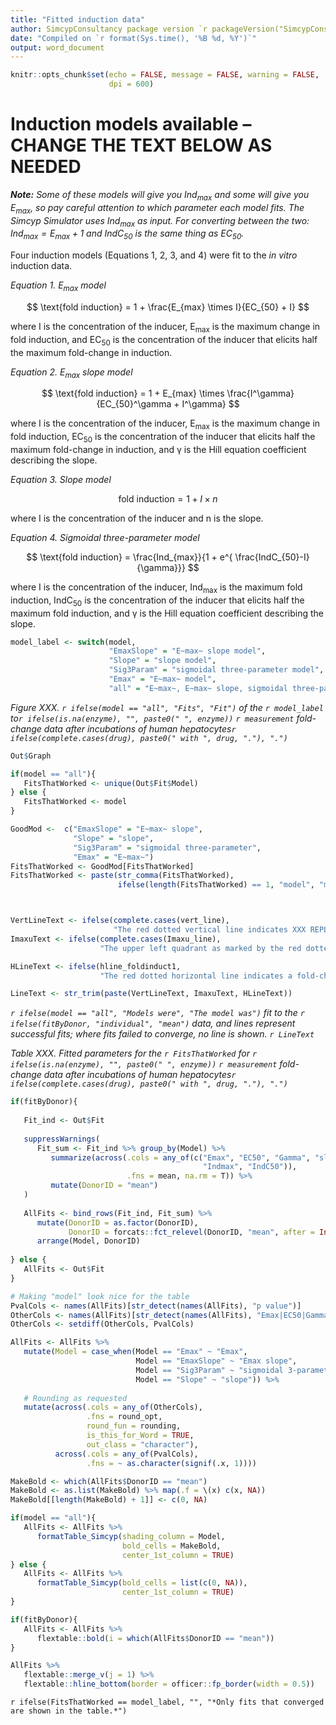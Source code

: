 ```yaml
---
title: "Fitted induction data"
author: SimcypConsultancy package version `r packageVersion("SimcypConsultancy")`
date: "Compiled on `r format(Sys.time(), '%B %d, %Y')`"
output: word_document
---
```


```r

knitr::opts_chunk$set(echo = FALSE, message = FALSE, warning = FALSE, 
                      dpi = 600)

```


# Induction models available -- CHANGE THE TEXT BELOW AS NEEDED

***Note:*** *Some of these models will give you Ind~max~ and some will give you E~max~, so pay careful attention to which parameter each model fits. The Simcyp Simulator uses Ind~max~ as input. For converting between the two: $Ind_{max} = E_{max} + 1$ and IndC~50~ is the same thing as EC~50~.*

Four induction models (Equations 1, 2, 3, and 4) were fit to the *in vitro* induction data. 

*Equation 1. E~max~ model* 

$$ \text{fold induction} = 1 + \frac{E_{max} \times I}{EC_{50} + I} $$ 

where I is the concentration of the inducer, E~max~ is the maximum change in fold induction, and EC~50~ is the concentration of the inducer that elicits half the maximum fold-change in induction. 

*Equation 2. E~max~ slope model* 

$$ \text{fold induction} = 1 + E_{max} \times \frac{I^\gamma}{EC_{50}^\gamma + I^\gamma} $$

where I is the concentration of the inducer, E~max~ is the maximum change in fold induction, EC~50~ is the concentration of the inducer that elicits half the maximum fold-change in induction, and &gamma; is the Hill equation coefficient describing the slope. 

*Equation 3. Slope model* 

$$ \text{fold induction} = 1 + I \times n $$

where I is the concentration of the inducer and n is the slope. 

*Equation 4. Sigmoidal three-parameter model* 

$$ \text{fold induction} = \frac{Ind_{max}}{1 + e^{ \frac{IndC_{50}-I}{\gamma}}} $$

where I is the concentration of the inducer, Ind~max~ is the maximum fold induction, IndC~50~ is the concentration of the inducer that elicits half the maximum fold induction, and &gamma; is the Hill equation coefficient describing the slope. 



```r

model_label <- switch(model, 
                      "EmaxSlope" = "E~max~ slope model", 
                      "Slope" = "slope model", 
                      "Sig3Param" = "sigmoidal three-parameter model", 
                      "Emax" = "E~max~ model", 
                      "all" = "E~max~, E~max~ slope, sigmoidal three-parameter, and slope models")


```


*Figure XXX. `r ifelse(model == "all", "Fits", "Fit")` of the `r model_label` to`r ifelse(is.na(enzyme), "", paste0(" ", enzyme))` `r measurement` fold-change data after incubations of human hepatocytes`r ifelse(complete.cases(drug), paste0(" with ", drug, "."), ".")`*

```r

Out$Graph

if(model == "all"){
   FitsThatWorked <- unique(Out$Fit$Model)    
} else {
   FitsThatWorked <- model
}

GoodMod <-  c("EmaxSlope" = "E~max~ slope", 
              "Slope" = "slope", 
              "Sig3Param" = "sigmoidal three-parameter", 
              "Emax" = "E~max~")
FitsThatWorked <- GoodMod[FitsThatWorked]
FitsThatWorked <- paste(str_comma(FitsThatWorked), 
                        ifelse(length(FitsThatWorked) == 1, "model", "models"))



VertLineText <- ifelse(complete.cases(vert_line), 
                       "The red dotted vertical line indicates XXX REPLACE THIS WITH WHAT IT INDICATES XXX.", "")
ImaxuText <- ifelse(complete.cases(Imaxu_line), 
                    "The upper left quadrant as marked by the red dotted line indicates the region of concern for induction. Points in that quadrant are both above a 2-fold change in induction and also are below the expected Imax,u concentration. Please see p. 5 USFDA Guidance (2020) 'In Vitro Drug Interaction Studies - Cytochrome P450 Enzyme and Transporter Mediated Drug Interactions' for details.", "")

HLineText <- ifelse(hline_foldinduct1, 
                    "The red dotted horizontal line indicates a fold-change of 1, i.e., no induction compared to vehicle control.", "")

LineText <- str_trim(paste(VertLineText, ImaxuText, HLineText))

```


*`r ifelse(model == "all", "Models were", "The model was")` fit to the `r ifelse(fitByDonor, "individual", "mean")` data, and lines represent successful fits; where fits failed to converge, no line is shown. `r LineText`*

*Table XXX. Fitted parameters for the `r FitsThatWorked` for `r ifelse(is.na(enzyme), "", paste0(" ", enzyme))` `r measurement` fold-change data after incubations of human hepatocytes`r ifelse(complete.cases(drug), paste0(" with ", drug, "."), ".")`*

```r

if(fitByDonor){
   
   Fit_ind <- Out$Fit
   
   suppressWarnings(
      Fit_sum <- Fit_ind %>% group_by(Model) %>% 
         summarize(across(.cols = any_of(c("Emax", "EC50", "Gamma", "slope", 
                                           "Indmax", "IndC50")),
                          .fns = mean, na.rm = T)) %>% 
         mutate(DonorID = "mean")
   )
   
   AllFits <- bind_rows(Fit_ind, Fit_sum) %>% 
      mutate(DonorID = as.factor(DonorID),
             DonorID = forcats::fct_relevel(DonorID, "mean", after = Inf)) %>% 
      arrange(Model, DonorID)
   
} else {
   AllFits <- Out$Fit
}

# Making "model" look nice for the table
PvalCols <- names(AllFits)[str_detect(names(AllFits), "p value")]
OtherCols <- names(AllFits)[str_detect(names(AllFits), "Emax|EC50|Gamma|slope|IndC50|Indmax|AIC")]
OtherCols <- setdiff(OtherCols, PvalCols)

AllFits <- AllFits %>% 
   mutate(Model = case_when(Model == "Emax" ~ "Emax", 
                            Model == "EmaxSlope" ~ "Emax slope", 
                            Model == "Sig3Param" ~ "sigmoidal 3-parameter", 
                            Model == "Slope" ~ "slope")) %>% 
   
   # Rounding as requested
   mutate(across(.cols = any_of(OtherCols),
                 .fns = round_opt, 
                 round_fun = rounding, 
                 is_this_for_Word = TRUE, 
                 out_class = "character"), 
          across(.cols = any_of(PvalCols), 
                 .fns = ~ as.character(signif(.x, 1))))

MakeBold <- which(AllFits$DonorID == "mean")
MakeBold <- as.list(MakeBold) %>% map(.f = \(x) c(x, NA))
MakeBold[[length(MakeBold) + 1]] <- c(0, NA)

if(model == "all"){
   AllFits <- AllFits %>% 
      formatTable_Simcyp(shading_column = Model, 
                         bold_cells = MakeBold, 
                         center_1st_column = TRUE) 
} else {
   AllFits <- AllFits %>% 
      formatTable_Simcyp(bold_cells = list(c(0, NA)), 
                         center_1st_column = TRUE) 
}

if(fitByDonor){
   AllFits <- AllFits %>% 
      flextable::bold(i = which(AllFits$DonorID == "mean"))
} 

AllFits %>%
   flextable::merge_v(j = 1) %>% 
   flextable::hline_bottom(border = officer::fp_border(width = 0.5))

```

`r ifelse(FitsThatWorked == model_label, "", "*Only fits that converged are shown in the table.*")`

